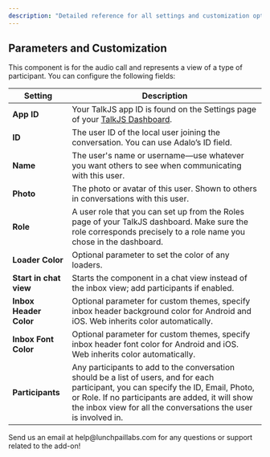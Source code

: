 ```yaml
---
description: "Detailed reference for all settings and customization options available in the TalkJS Chat component for Adalo."
---
```


## Parameters and Customization

This component is for the audio call and represents a view of a type of participant. You can configure the following fields:

| **Setting**            | **Description**                                                                                                                                                                                                                                              |
| ---------------------- | ------------------------------------------------------------------------------------------------------------------------------------------------------------------------------------------------------------------------------------------------------------ |
| **App ID**             | Your TalkJS app ID is found on the Settings page of your [TalkJS Dashboard](https://talkjs.com/dashboard).                                                                                                                                                   |
| **ID**                 | The user ID of the local user joining the conversation. You can use Adalo’s ID field.                                                                                                                                                                        |
| **Name**               | The user's name or username—use whatever you want others to see when communicating with this user.                                                                                                                                                           |
| **Photo**              | The photo or avatar of this user. Shown to others in conversations with this user.                                                                                                                                                                           |
| **Role**               | A user role that you can set up from the Roles page of your TalkJS dashboard. Make sure the role corresponds precisely to a role name you chose in the dashboard.                                                                                            |
| **Loader Color**       | Optional parameter to set the color of any loaders.                                                                                                                                                                                                          |
| **Start in chat view** | Starts the component in a chat view instead of the inbox view; add participants if enabled.                                                                                                                                                                  |
| **Inbox Header Color** | Optional parameter for custom themes, specify inbox header background color for Android and iOS. Web inherits color automatically.                                                                                                                           |
| **Inbox Font Color**   | Optional parameter for custom themes, specify inbox header font color for Android and iOS. Web inherits color automatically.                                                                                                                                 |
| **Participants**       | Any participants to add to the conversation should be a list of users, and for each participant, you can specify the ID, Email, Photo, or Role. If no participants are added, it will show the inbox view for all the conversations the user is involved in. |

<CardGroup cols={1}>
  <Card
    title="Need help of have a request?"
    icon="envelope"
    href="mailto:help@lunchpaillabs.com"
  >
    Send us an email at help@lunchpaillabs.com for any questions or support
    related to the add-on!
  </Card>
</CardGroup>
